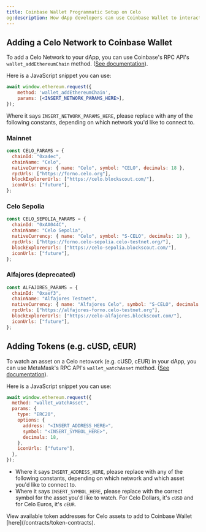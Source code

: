 ```yaml
---
title: Coinbase Wallet Programmatic Setup on Celo
og:description: How dApp developers can use Coinbase Wallet to interact with the Celo network.
---
```


## Adding a Celo Network to Coinbase Wallet

To add a Celo Network to your dApp, you can use Coinbase's RPC API's `wallet_addEthereumChain` method. \([See documentation](https://docs.cloud.coinbase.com/wallet-sdk/docs/switching-chains#switching-or-adding-alternative-evm-compatible-chains)\).

Here is a JavaScript snippet you can use:

```jsx
await window.ethereum.request({
    method: 'wallet_addEthereumChain',
    params: [<INSERT_NETWORK_PARAMS_HERE>],
});
```

Where it says `INSERT_NETWORK_PARAMS_HERE`, please replace with any of the following constants, depending on which network you'd like to connect to.

### Mainnet

```jsx
const CELO_PARAMS = {
  chainId: "0xa4ec",
  chainName: "Celo",
  nativeCurrency: { name: "Celo", symbol: "CELO", decimals: 18 },
  rpcUrls: ["https://forno.celo.org"],
  blockExplorerUrls: ["https://celo.blockscout.com/"],
  iconUrls: ["future"],
};
```

### Celo Sepolia

```jsx
const CELO_SEPOLIA_PARAMS = {
  chainId: "0xAA044C",
  chainName: "Celo Sepolia",
  nativeCurrency: { name: "Celo", symbol: "S-CELO", decimals: 18 },
  rpcUrls: ["https://forno.celo-sepolia.celo-testnet.org/"],
  blockExplorerUrls: ["https://celo-sepolia.blockscout.com/"],
  iconUrls: ["future"],
};
```


### Alfajores (deprecated)

```jsx
const ALFAJORES_PARAMS = {
  chainId: "0xaef3",
  chainName: "Alfajores Testnet",
  nativeCurrency: { name: "Alfajores Celo", symbol: "S-CELO", decimals: 18 },
  rpcUrls: ["https://alfajores-forno.celo-testnet.org"],
  blockExplorerUrls: ["https://celo-alfajores.blockscout.com/"],
  iconUrls: ["future"],
};
```

## Adding Tokens \(e.g. cUSD, cEUR\)

To watch an asset on a Celo netowork \(e.g. cUSD, cEUR\) in your dApp, you can use MetaMask's RPC API's `wallet_watchAsset` method. \([See documentation](https://docs.cloud.coinbase.com/wallet-sdk/docs/tracking-assets#calling-wallet_watchasset)\).

Here is a JavaScript snippet you can use:

```jsx
await window.ethereum.request({
  method: "wallet_watchAsset",
  params: {
    type: "ERC20",
    options: {
      address: "<INSERT_ADDRESS_HERE>",
      symbol: "<INSERT_SYMBOL_HERE>",
      decimals: 18,
    },
    iconUrls: ["future"],
  },
});
```

- Where it says `INSERT_ADDRESS_HERE`, please replace with any of the following constants, depending on which network and which asset you'd like to connect to.
- Where it says `INSERT_SYMBOL_HERE`, please replace with the correct symbol for the asset you'd like to watch. For Celo Dollars, it's `cUSD` and for Celo Euros, it's `cEUR`.

<Tip>
View available token addresses for Celo assets to add to Coinbase Wallet [here](/contracts/token-contracts).
</Tip>
